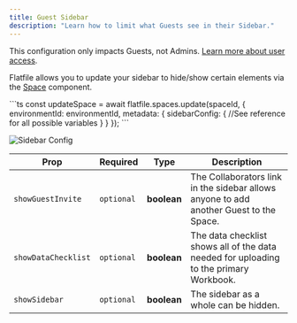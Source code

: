 ```yaml
---
title: Guest Sidebar
description: "Learn how to limit what Guests see in their Sidebar."
---
```


<Note>This configuration only impacts Guests, not Admins. [Learn more about user access](hello.com).</Note>

Flatfile allows you to update your sidebar to hide/show certain elements via the <Tooltip tip="Learn more about Spaces">[Space](hello.com)</Tooltip> component. 

<RequestExample>
```ts
const updateSpace = await flatfile.spaces.update(spaceId, {
    environmentId: environmentId,
    metadata: {
      sidebarConfig: {
        //See reference for all possible variables
      }
    }
  });
```
</RequestExample>

![Sidebar Config](images/customize/sidebar.png)

| Prop                  | Required | Type | Description |
| --------------------- | ------------   | ------------   | ------------   |
| `showGuestInvite`       |      `optional` | **boolean** | The Collaborators link in the sidebar allows anyone to add another Guest to the Space.     |
| `showDataChecklist`     |      `optional` | **boolean** | The data checklist shows all of the data needed for uploading to the primary Workbook.    |
| `showSidebar`           |      `optional` | **boolean** | The sidebar as a whole can be hidden.     |

